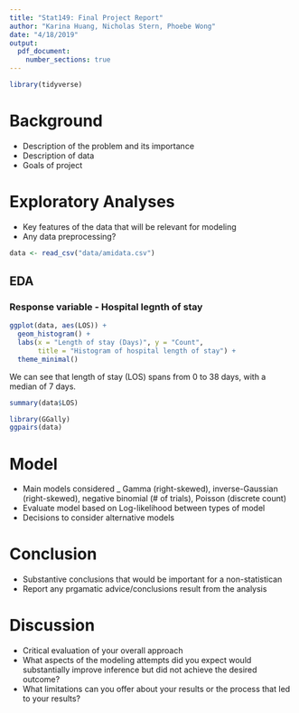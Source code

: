 ```yaml
---
title: "Stat149: Final Project Report"
author: "Karina Huang, Nicholas Stern, Phoebe Wong"
date: "4/18/2019"
output: 
  pdf_document:
    number_sections: true
---
```


```r
library(tidyverse)
```


# Background
- Description of the problem and its importance
- Description of data
- Goals of project

# Exploratory Analyses
- Key features of the data that will be relevant for modeling
- Any data preprocessing?

```r
data <- read_csv("data/amidata.csv")
```

## EDA 
### Response variable - Hospital legnth of stay

```r
ggplot(data, aes(LOS)) +
  geom_histogram() + 
  labs(x = "Length of stay (Days)", y = "Count", 
       title = "Histogram of hospital length of stay") +
  theme_minimal()
```

We can see that length of stay (LOS) spans from 0 to 38 days, with a median of 7 days.
```r
summary(data$LOS)
```

```r
library(GGally)
ggpairs(data)
```

# Model
- Main models considered
_ Gamma (right-skewed), inverse-Gaussian (right-skewed), negative binomial (# of trials), Poisson (discrete count)
- Evaluate model based on Log-likelihood between types of model
- Decisions to consider alternative models

# Conclusion
- Substantive conclusions that would be important for a non-statistican
- Report any prgamatic advice/conclusions result from the analysis

# Discussion
- Critical evaluation of your overall approach
- What aspects of the modeling attempts did you expect would substantially improve inference but did not achieve the desired outcome?
- What limitations can you offer about your results or the process that led to your results?